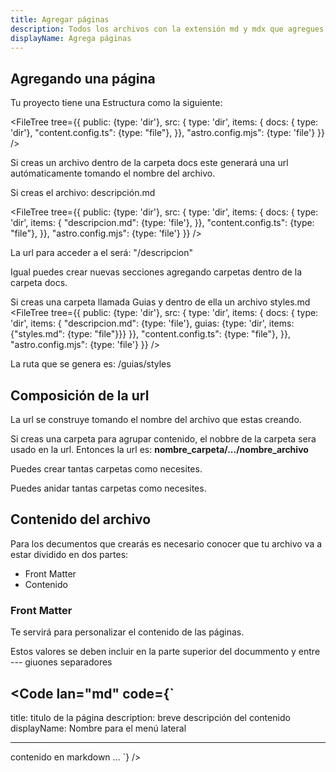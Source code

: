 ```yaml
---
title: Agregar páginas
description: Todos los archivos con la extensión md y mdx que agregues en tu carpeta docs se convertirá automaticamente en una página.
displayName: Agrega páginas
---
```



## Agregando una página

Tu proyecto tiene una Estructura como la siguiente: 

<FileTree tree={{
    public: {type: 'dir'},
    src: { type: 'dir', items: {
        docs: { type: 'dir'},
        "content.config.ts": {type: "file"},
      }},
    "astro.config.mjs": {type: 'file'}
  }} />

Si creas un archivo dentro de la carpeta docs este generará una url autómaticamente tomando el nombre del archivo.

Si creas el archivo: descripción.md

<FileTree tree={{
    public: {type: 'dir'},
    src: { type: 'dir', items: {
        docs: { type: 'dir', items: {
            "descripcion.md": {type: 'file'},
          }},
        "content.config.ts": {type: "file"},
      }},
    "astro.config.mjs": {type: 'file'}
  }}
/>

La url para acceder a el será: "/descripcion"

<Alert type="tip">
Igual puedes crear nuevas secciones agregando carpetas dentro de la carpeta docs. 

Si creas una carpeta llamada Guias y dentro de ella un archivo styles.md
<FileTree tree={{
    public: {type: 'dir'},
    src: { type: 'dir', items: {
        docs: { type: 'dir', items: {
            "descripcion.md": {type: 'file'},
            guias: {type: 'dir', items: {"styles.md": {type: "file"}}}
          }},
        "content.config.ts": {type: "file"},
      }},
    "astro.config.mjs": {type: 'file'}
  }}
/>

La ruta que se genera es: /guias/styles
</Alert> 

## Composición de la url
La url se construye tomando el nombre del archivo que estas creando. 

Si creas una carpeta para agrupar contenido, el nobbre de la carpeta sera usado en la url. 
Entonces la url es: **nombre_carpeta/.../nombre_archivo**

<Alert type="tip">
Puedes crear tantas carpetas como necesites. 

Puedes anidar tantas carpetas como necesites.
</Alert>


## Contenido del archivo

Para los decumentos que crearás es necesario conocer que tu archivo va a estar dividido en dos partes: 

- Front Matter
- Contenido 

### Front Matter

Te servirá para personalizar el contenido de las páginas. 

<Alert type="warning" >
Estos valores se deben incluir en la parte superior del docummento y 
entre --- giuones separadores
</Alert> 

<Code lan="md" code={`
---

title: titulo de la página
description: breve descripción del contenido
displayName: Nombre para el menú lateral

---

contenido en markdown ...
`} /> 

